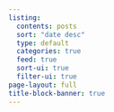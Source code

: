 ```yaml
---
listing:
  contents: posts
  sort: "date desc"
  type: default
  categories: true
  feed: true
  sort-ui: true
  filter-ui: true
page-layout: full
title-block-banner: true
---
```



